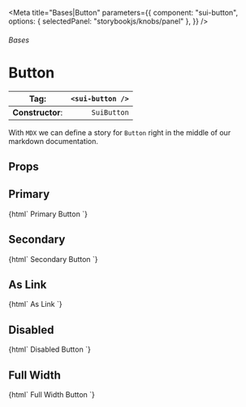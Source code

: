 

<Meta
	title="Bases|Button"
	parameters={{
		component: "sui-button",
		options: { selectedPanel: "storybookjs/knobs/panel" },
	}}
/>

###### Bases

# Button

| **Tag**:         | `<sui-button />` |
| ---------------- | ---------------: |
| **Constructor**: |      `SuiButton` |

With `MDX` we can define a story for `Button` right in the middle of our
markdown documentation.

## Props

<Props of="sui-button" />

## Primary

<Preview>
	<Story name="Primary">
		{html`
			<sui-button>
				Primary Button
			</sui-button>
		`}
	</Story>
</Preview>

## Secondary

<Preview>
	<Story name="Secondary">
		{html`
			<sui-button secondary>
				Secondary Button
			</sui-button>
		`}
	</Story>
</Preview>

## As Link

<Preview>
	<Story name="As Link">
		{html`
			<sui-button as="sui-link">
				As Link
			</sui-button>
		`}
	</Story>
</Preview>

## Disabled

<Preview>
	<Story name="Disabled">
		{html`
			<sui-button disabled>
				Disabled Button
			</sui-button>
		`}
	</Story>
</Preview>

## Full Width

<Preview>
	<Story name="Full Width">
		{html`
			<sui-button fullWidth>
				Full Width Button
			</sui-button>
		`}
	</Story>
</Preview>
